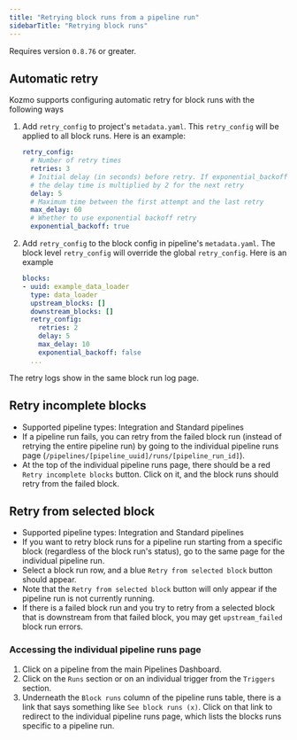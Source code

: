 ```yaml
---
title: "Retrying block runs from a pipeline run"
sidebarTitle: "Retrying block runs"
---
```


<Note>Requires version `0.8.76` or greater.</Note>

## Automatic retry
Kozmo supports configuring automatic retry for block runs with the following ways
1. Add `retry_config` to project's `metadata.yaml`. This `retry_config` will be applied to all block runs.
   Here is an example:
    ```yaml
    retry_config:
      # Number of retry times
      retries: 3
      # Initial delay (in seconds) before retry. If exponential_backoff is true,
      # the delay time is multiplied by 2 for the next retry
      delay: 5
      # Maximum time between the first attempt and the last retry
      max_delay: 60
      # Whether to use exponential backoff retry
      exponential_backoff: true
    ```
2. Add `retry_config` to the block config in pipeline's `metadata.yaml`. The block level `retry_config` will
   override the global `retry_config`. Here is an example
    ```yaml
    blocks:
    - uuid: example_data_loader
      type: data_loader
      upstream_blocks: []
      downstream_blocks: []
      retry_config:
        retries: 2
        delay: 5
        max_delay: 10
        exponential_backoff: false
      ...
    ```
The retry logs show in the same block run log page.

## Retry incomplete blocks

- Supported pipeline types: Integration and Standard pipelines
- If a pipeline run fails, you can retry from the failed block
run (instead of retrying the entire pipeline run) by going to the individual
pipeline runs page (`/pipelines/[pipeline_uuid]/runs/[pipeline_run_id]`).
- At the top of the individual pipeline runs page, there should be a red
`Retry incomplete blocks` button. Click on it, and the block runs should
retry from the failed block.

## Retry from selected block

- Supported pipeline types: Integration and Standard pipelines
- If you want to retry block runs for a pipeline run starting from a specific
block (regardless of the block run's status), go to the same page for the individual
pipeline run.
- Select a block run row, and a blue `Retry from selected block` button should appear.
- Note that the `Retry from selected block` button will only appear if the pipeline
run is not currently running.
- If there is a failed block run and you try to retry from a selected block that is
downstream from that failed block, you may get `upstream_failed` block run errors.

### Accessing the individual pipeline runs page

1. Click on a pipeline from the main Pipelines Dashboard.
2. Click on the `Runs` section or on an individual trigger from the `Triggers` section.
3. Underneath the `Block runs` column of the pipeline runs table, there is a link that
says something like `See block runs (x)`. Click on that link to redirect to the
individual pipeline runs page, which lists the blocks runs specific to a pipeline run.
